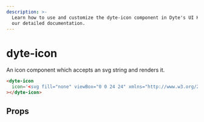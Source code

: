 ```yaml
---
description: >-
  Learn how to use and customize the dyte-icon component in Dyte's UI Kit with
  our detailed documentation.
---
```


# dyte-icon

An icon component which accepts an svg string and renders it.

```html
<dyte-icon
  icon='<svg fill="none" viewBox="0 0 24 24" xmlns="http://www.w3.org/2000/svg"><path d="M21.989 11.946a1.991 1.991 0 0 1-2.05 1.99l-4.738-.139-3.454 7.143c-.277.574-.86.94-1.498.94a.926.926 0 0 1-.919-1.037l.862-7.193-3.765-.11-.49 1.341a1.29 1.29 0 0 1-1.211.847.901.901 0 0 1-.901-.902V13.35l-.81-.169a1.261 1.261 0 0 1 0-2.469l.81-.168V9.066c0-.46.343-.838.788-.894l.113-.007a1.29 1.29 0 0 1 1.21.846l.492 1.34 3.751-.11-.849-7.084a.93.93 0 0 1-.005-.055l-.002-.055c0-.511.415-.926.926-.926.585 0 1.123.307 1.423.8l.075.14 3.403 7.035 4.79-.14a1.991 1.991 0 0 1 2.048 1.932l.001.058Z" fill="currentColor"/></svg>'
></dyte-icon>
```

## Props

<PropsTable of="dyte-icon" />

<head>
  <title>UI Kit dyte-icon</title>
</head>
